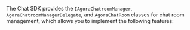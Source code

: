 <PlatformWrapper platform="ios">

The Chat SDK provides the `IAgoraChatroomManager`, `AgoraChatroomManagerDelegate`, and `AgoraChatRoom` classes for chat room management, which allows you to implement the following features:
  
</PlatformWrapper>